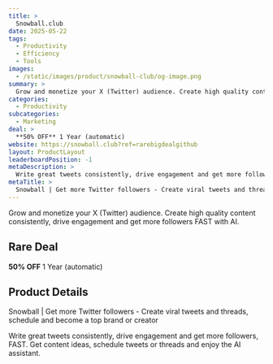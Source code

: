 ```yaml
---
title: >
  Snowball.club
date: 2025-05-22
tags:
  - Productivity
  - Efficiency
  - Tools
images:
  - /static/images/product/snowball-club/og-image.png
summary: >
  Grow and monetize your X (Twitter) audience. Create high quality content consistently, drive engagement and get more followers FAST with AI.
categories:
  - Productivity
subcategories:
  - Marketing
deal: >
  **50% OFF** 1 Year (automatic)
website: https://snowball.club?ref=rarebigdealgithub
layout: ProductLayout
leaderboardPosition: -1
metaDescription: >
  Write great tweets consistently, drive engagement and get more followers, FAST. Get content ideas, schedule tweets or threads and enjoy the AI assistant.
metaTitle: >
  Snowball | Get more Twitter followers - Create viral tweets and threads, schedule and become a top brand or creator
---
```

Grow and monetize your X (Twitter) audience. Create high quality content consistently, drive engagement and get more followers FAST with AI.

## Rare Deal

**50% OFF** 1 Year (automatic)

## Product Details

Snowball | Get more Twitter followers - Create viral tweets and threads, schedule and become a top brand or creator

Write great tweets consistently, drive engagement and get more followers, FAST. Get content ideas, schedule tweets or threads and enjoy the AI assistant.

